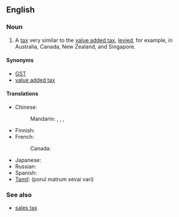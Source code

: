 ==English==
{{wikipedia}}

===Noun===
{{en-noun|sg=[[good]]s [[and]] [[service]]s [[tax]]|es}}

# A [[tax]] very similar to the [[value added tax]], [[levy|levied]], for example, in Australia, Canada, New Zealand, and Singapore.

====Synonyms====
* [[GST]]
* [[value added tax]]

====Translations====
{{trans-top|tax very similar to the value added tax}}
* Chinese:
*: Mandarin: {{t|zh|商品及服務稅|sc=Hani}}, {{t|zh|商品及服务税|tr=shāngpǐn jí fúwù shuì|sc=Hani}}, {{qualifier|Singapore}} {{t|zh|消費稅|sc=Hani}}, {{t|zh|消费税|tr=xiāofèishuì|sc=Hani}}
* Finnish: {{t+|fi|arvonlisävero}}
* French:
*: Canada: {{t-|fr|taxe sur les produits et services|f}}
{{trans-mid}}
* Japanese: {{t-|ja|商品サービス税|tr=shōhin-sābisu zei|sc=Jpan}}
* Russian: {{t-|ru|налог на товары и услуги|m|tr=nalóg na továry i uslúgi|sc=Cyrl}}
* Spanish: {{t-|es|impuesto sobre bienes y servicios|m}}
* [[Tamil]]: (porul matrum sevai vari)
{{trans-bottom}}

===See also===
* [[sales tax]]